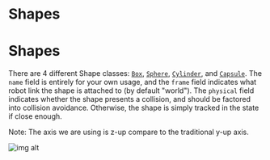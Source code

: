 # Shapes

# Shapes



There are 4 different Shape classes: [`Box`](./box), [`Sphere`](./sphere), [`Cylinder`](./cylinder), and [`Capsule`](./capsule). The `name` field is entirely for your own usage, and the `frame` field indicates what robot link the shape is attached to (by default "world"). The `physical` field indicates whether the shape presents a collision, and should be factored into collision avoidance. Otherwise, the shape is simply tracked in the state if close enough.

Note: The axis we are using is z-up compare to the traditional y-up axis. 

![img alt](/img/z-up_axis.gif)
